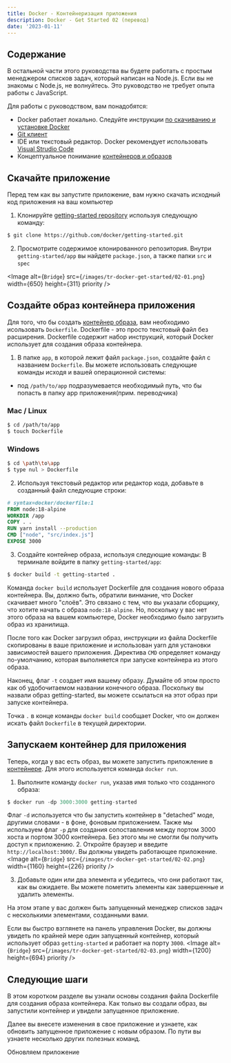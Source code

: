 ```yaml
---
title: Docker - Контейнеризация приложения
description: Docker - Get Started 02 (перевод)
date: '2023-01-11'
---
```


## Содержание
<DockerGetStartedContentList />

В остальной части этого руководства вы будете работать с простым менеджером списков задач, который написан на Node.js. Если вы не знакомы с Node.js, не волнуйтесь. Это руководство не требует опыта работы с JavaScript.

Для работы с руководством, вам понадобятся:
- Docker работает локально. Следуйте инструкции [по скачиванию и установке Docker](https://docs.docker.com/get-docker/)
- [Git клиент](https://git-scm.com/downloads)
- IDE или текстовый редактор. Docker рекомендует использовать [Visual Strudio Code](https://code.visualstudio.com/)
- Концептуальное понимание [контейнеров и образов](https://docs.docker.com/get-started/overview/#docker-objects)

## Скачайте приложение
Перед тем как вы запустите приложение, вам нужно скачать исходный код приложения на ваш компьютер
1. Клонируйте [getting-started repository](https://github.com/docker/getting-started/tree/master) используя следующую команду:
```bash
$ git clone https://github.com/docker/getting-started.git
```
2. Просмотрите содержимое клонированного репозитория. Внутри `getting-started/app` вы найдете `package.json`, а также папки `src` и `spec`

<Image
  alt={`Bridge`}
  src={`/images/tr-docker-get-started/02-01.png`}
  width={650}
  height={311}
  priority
/>

## Создайте образ контейнера приложения
Для того, что бы создать [контейнер образа](https://docs.docker.com/get-started/overview/#docker-objects), вам необходимо исользовать `Dockerfile`. Dockerfile - это просто текстовый файл без расширения. Dockerfile содержит набор инструкций, который Docker использует для создания образа контейнера.
1. В папке `app`, в которой лежит файл `package.json`, создайте файл с названием `Dockerfile`. Вы можете использовать следующие команды исходя и вашей операционной системы:

* под `/path/to/app` подразумевается необходимый путь, что бы попасть в папку app приложения(прим. переводчика)
### Mac / Linux
```bash
$ cd /path/to/app
$ touch Dockerfile
```
### Windows
```bash
$ cd \path\to\app
$ type nul > Dockerfile
```

2. Используя текстовый редактор или редактор кода, добавьте в созданный файл следующие строки:
```Dockerfile
# syntax=docker/dockerfile:1
FROM node:18-alpine
WORKDIR /app
COPY . .
RUN yarn install --production
CMD ["node", "src/index.js"]
EXPOSE 3000
```
3. Создайте контейнер образа, используя следующие команды:
В терминале войдите в папку `getting-started/app`:
```bash
$ docker build -t getting-started .
```
Команда `docker build` использует Dockerfile для создания нового образа контейнера. Вы, должно быть, обратили винмание, что Docker скачивает много "слоёв". Это связано с тем, что вы указали сборщику, что хотите начать с образа `node:18-alpine`. Но, поскольку у вас нет этого образа на вашем компьютере, Docker необходимо было загрузить образ из хранилища.

После того как Docker загрузил образ, инструкции из файла Dockerfile скопированы в ваше приложение и использован yarn для установки зависимостей вашего приложения. Директива `CMD` определяет команду по-умолчанию, которая выполняется при запуске контейнера из этого образа.

Наконец, флаг `-t` создает имя вашему образу. Думайте об этом просто как об удобочитаемом названии конечного образа. Поскольку вы назвали образ getting-started, вы можете ссылаться на этот образ при запуске контейнера.

Точка `.` в конце команды `docker build` сообщает Docker, что он должен искать файл `Dockerfile` в текущей директории.

## Запускаем контейнер для приложения
Теперь, когда у вас есть образ, вы можете запустить приложление в [контейнере](https://docs.docker.com/get-started/overview/#docker-objects). Для этого используется команда `docker run`.
1. Выполните команду `docker run`, указав имя только что созданного образа:
```javascript
$ docker run -dp 3000:3000 getting-started
```
Флаг `-d` используется что бы запустить контейнер в "detached" моде, другими словами - в фоне, фоновым приложением. Также мы используем флаг `-p` для создания сопоставления между портом 3000 хоста и портом 3000 контейнера. Без этого мы не смогли бы получить доступ к приложению.
2. Откройте браузер и введите `http://localhost:3000/`. Вы должны увидеть работающее приложение.
<Image
  alt={`Bridge`}
  src={`/images/tr-docker-get-started/02-02.png`}
  width={1160}
  height={226}
  priority
/>

3. Добавьте один или два элемента и убедитесь, что они работают так, как вы ожидаете. Вы можете пометить элементы как завершенные и удалить элементы.

На этом этапе у вас должен быть запущенный менеджер списков задач с несколькими элементами, созданными вами.

Если вы быстро взглянете на панель управления Docker, вы должны увидеть по крайней мере один запущенный контейнер, который использует образ `getting-started` и работает на порту `3000`.
<Image
  alt={`Bridge`}
  src={`/images/tr-docker-get-started/02-03.png`}
  width={1200}
  height={694}
  priority
/>

## Следующие шаги
В этом коротком разделе вы узнали основы создания файла Dockerfile для создания образа контейнера. Как только вы создали образ, вы запустили контейнер и увидели запущенное приложение.

Далее вы внесете изменения в свое приложение и узнаете, как обновить запущенное приложение с новым образом. По пути вы узнаете несколько других полезных команд.

<Link href="/posts/tr-docker-get-started-03">
  <a className="text-gray-900 dark:text-white pr-6 py-4">Обновляем приложение</a>
</Link>
